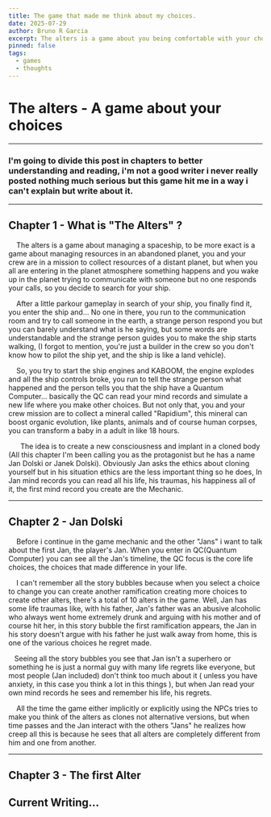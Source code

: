 ```yaml
---
title: The game that made me think about my choices.
date: 2025-07-29
author: Bruno R Garcia
excerpt: The alters is a game about you being comfortable with your choices...
pinned: false
tags:
  - games
  - thoughts
---
```

# The alters - A game about your choices

---

### I'm going to divide this post in chapters to better understanding and reading, i'm not a good writer i never really posted nothing much serious but this game hit me in a way i can't explain but write about it.

---

## Chapter 1 - What is "The Alters" ?

    The alters is a game about managing a spaceship, to be more exact is a game about managing resources in an abandoned planet, you and your crew are in a mission to collect resources of a distant planet, but when you all are entering in the planet atmosphere something happens and you wake up in the planet trying to communicate with someone but no one responds your calls, so you decide to search for your ship.

<CenteredImage src="/postImages/the-game-that-made-me-think-about-choices/earlyGameplay.gif" alt="The alters GIF" width={400} height={250} />

    After a little parkour gameplay in search of your ship, you finally find it, you enter the ship and… No one in there, you run to the communication room and try to call someone
in the earth, a strange person respond you but you can barely understand what is he saying, but some words are understandable and the strange person guides you to make the ship starts walking,
(I forgot to mention, you're just a builder in the crew so you don't know how to pilot the ship yet, and the ship is like a land vehicle).

&#x20;    So, you try to start the ship engines and KABOOM, the engine explodes and all the ship controls broke, you run to tell the strange person what happened and the person tells you that the ship have a Quantum Computer... basically the QC can read your mind records and simulate a new life where you make other choices. But not only that, you and your crew mission are to collect a mineral called "Rapidium", this mineral can boost organic evolution, like plants, animals and of course human corpses, you can transform a baby in a adult in like 18 hours.    &#x20;

      The idea is to create a new consciousness and implant in a cloned body (All this chapter I'm been calling you as the protagonist but he has a name Jan Dolski or Janek Dolski). Obviously Jan asks the ethics about cloning yourself but in his situation ethics are the less important thing so he does, In Jan mind records you can read all his life, his traumas, his happiness all of it, the first mind record you create are the Mechanic.

---

## Chapter 2 - Jan Dolski

    Before i continue in the game mechanic and the other "Jans" i want to talk about the first Jan, the player's Jan. When you enter in QC(Quantum Computer) you can see all the Jan's timeline, the QC focus is the core life choices, the choices that made difference in your life.

<CenteredImage src="/postImages/the-game-that-made-me-think-about-choices/janTimeline.gif" alt="Jan's Life Timeline" width={616} height={298} />

    I can't remember all the story bubbles because when you select a choice to change you can create another ramification creating more choices to create other alters, there's a total of 10 alters in the game. Well, Jan has some life traumas like, with his father, Jan's father was an abusive alcoholic who always went home extremely drunk and arguing with his mother and of course hit her, in this story bubble the first ramification appears, the Jan in his story doesn't argue with his father he just walk away from home, this is one of the various choices he regret made.

   Seeing all the story bubbles you see that Jan isn't a superhero or something he is just a normal guy with many life regrets like everyone, but most people (Jan included) don't think too much about it ( unless you have anxiety, in this case you think a lot in this things ), but when Jan read your own mind records he sees and remember his life, his regrets.

    All the time the game either implicitly or explicitly using the NPCs tries to make you think of the alters as clones not alternative versions, but when time passes and the Jan interact with the others "Jans" he realizes how creep all this is because he sees that all alters are completely different from him and one from another.

---

## Chapter 3 - The first Alter

## Current Writing…

<CenteredImage src="/postImages/the-game-that-made-me-think-about-choices/loading.gif" alt="Loading GIF" width={400} height={100} />
